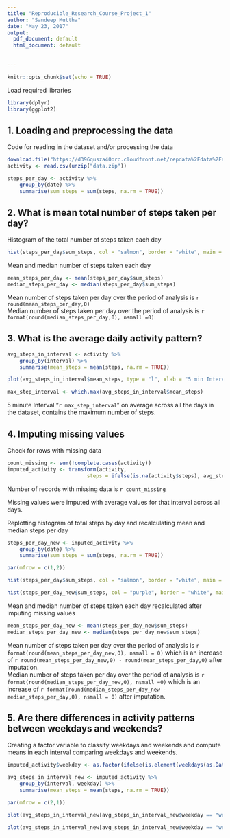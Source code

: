 ---
title: "Reproducible_Research_Course_Project_1"
author: "Sandeep Muttha"
date: "May 23, 2017"
output:
  pdf_document: default
  html_document: default
  
  
---

```{r setup, include=FALSE}
knitr::opts_chunk$set(echo = TRUE)
```

Load required libraries
```{r libraries, message=FALSE, warning=FALSE}
library(dplyr)
library(ggplot2)
```

## 1. Loading and preprocessing the data

Code for reading in the dataset and/or processing the data

```{r loading, include=TRUE, cache = TRUE}
download.file("https://d396qusza40orc.cloudfront.net/repdata%2Fdata%2Factivity.zip", destfile = "data.zip")
activity <- read.csv(unzip("data.zip"))

steps_per_day <- activity %>%
    group_by(date) %>%
    summarise(sum_steps = sum(steps, na.rm = TRUE))
```


## 2. What is mean total number of steps taken per day?

Histogram of the total number of steps taken each day

```{r steps_per_day, fig.align = 'center'}
hist(steps_per_day$sum_steps, col = "salmon", border = "white", main = "Histogram of number of steps taken per day", xlab = "Number of steps per day")
```

Mean and median number of steps taken each day

```{r}
mean_steps_per_day <- mean(steps_per_day$sum_steps)
median_steps_per_day <- median(steps_per_day$sum_steps)
```

Mean number of steps taken per day over the period of analysis is `r round(mean_steps_per_day,0)`  
Median number of steps taken per day over the period of analysis is `r format(round(median_steps_per_day,0), nsmall =0)`

## 3. What is the average daily activity pattern?

``` {r steps_per_interval, fig.align = 'center', fig.width = 10}
avg_steps_in_interval <- activity %>%
    group_by(interval) %>%
    summarise(mean_steps = mean(steps, na.rm = TRUE))

plot(avg_steps_in_interval$mean_steps, type = "l", xlab = "5 min Interval", ylab = "Average steps taken during the intereval", main = "Average pattern of steps taken during a day by interval", lwd = 2, col = "salmon")

max_step_interval <- which.max(avg_steps_in_interval$mean_steps)

```

5 minute Interval "`r max_step_interval`" on average across all the days in the dataset, contains the maximum number of steps.   

## 4. Imputing missing values

Check for rows with missing data

``` {r imputing}
count_missing <- sum(!complete.cases(activity))
imputed_activity <- transform(activity, 
                          steps = ifelse(is.na(activity$steps), avg_steps_in_interval$mean_steps[match(activity$interval, avg_steps_in_interval$interval)], activity$steps))

```

Number of records with missing data is `r count_missing`  

Missing values were imputed with average values for that interval across all days.

Replotting histogram of total steps by day and recalculating mean and median steps per day

```{r steps_per_day_new, fig.align = 'center', fig.width=10}
steps_per_day_new <- imputed_activity %>%
    group_by(date) %>%
    summarise(sum_steps = sum(steps, na.rm = TRUE))

par(mfrow = c(1,2))

hist(steps_per_day$sum_steps, col = "salmon", border = "white", main = "Histogram before imputing missing values", xlab = "Number of steps per day")

hist(steps_per_day_new$sum_steps, col = "purple", border = "white", main = "Histogram after imputing missing values", xlab = "Number of steps per day")


```

Mean and median number of steps taken each day recalculated after imputing missing values

```{r}
mean_steps_per_day_new <- mean(steps_per_day_new$sum_steps)
median_steps_per_day_new <- median(steps_per_day_new$sum_steps)
```

Mean number of steps taken per day over the period of analysis is `r format(round(mean_steps_per_day_new,0), nsmall = 0)` which is an increase of `r round(mean_steps_per_day_new,0) - round(mean_steps_per_day,0)` after imputation.  
Median number of steps taken per day over the period of analysis is `r format(round(median_steps_per_day_new,0), nsmall =0)` which is an increase of `r format(round(median_steps_per_day_new - median_steps_per_day,0), nsmall = 0)` after imputation.


## 5. Are there differences in activity patterns between weekdays and weekends?

Creating a factor variable to classify weekdays and weekends and compute means in each interval comparing weekdays and weekends.  

``` {r weekdays}
imputed_activity$weekday <- as.factor(ifelse(is.element(weekdays(as.Date(imputed_activity$date)), c("Saturday", "Sunday")), "weekend", "weekday"))

avg_steps_in_interval_new <- imputed_activity %>%
    group_by(interval, weekday) %>%
    summarise(mean_steps = mean(steps, na.rm = TRUE))

```



``` {r plotweekdays, fig.height = 10, fig.width = 10, fig.align = "center"}
par(mfrow = c(2,1))

plot(avg_steps_in_interval_new[avg_steps_in_interval_new$weekday == "weekday",]$mean_steps, type = "l", xlab = "5 min Interval", ylab = "Average steps taken during the intereval", main = "Average pattern of steps taken during a day on weekdays", lwd = 2, col = "salmon")

plot(avg_steps_in_interval_new[avg_steps_in_interval_new$weekday == "weekend",]$mean_steps, type = "l", xlab = "5 min Interval", ylab = "Average steps taken during the intereval", main = "Average pattern of steps taken during a day on weekends", lwd = 2, col = "purple")

```